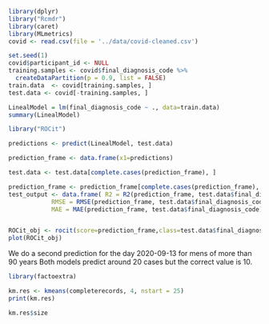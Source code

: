 ```r
library(dplyr)
library("Rcmdr")
library(caret)
library(MLmetrics)
covid <- read.csv(file = '../data/covid-cleaned.csv')
```

```r
set.seed(1)
covid$participant_id <- NULL
training.samples <- covid$final_diagnosis_code %>%
  createDataPartition(p = 0.9, list = FALSE)
train.data  <- covid[training.samples, ]
test.data <- covid[-training.samples, ]

LinealModel = lm(final_diagnosis_code ~ ., data=train.data)
summary(LinealModel)

```


```r

library("ROCit")

predictions <- predict(LinealModel, test.data)

prediction_frame <- data.frame(x1=predictions)

test.data <- test.data[complete.cases(prediction_frame), ]

prediction_frame <- prediction_frame[complete.cases(prediction_frame), ]
test_output <- data.frame( R2 = R2(prediction_frame, test.data$final_diagnosis_code),
            RMSE = RMSE(prediction_frame, test.data$final_diagnosis_code),
            MAE = MAE(prediction_frame, test.data$final_diagnosis_code))


ROCit_obj <- rocit(score=prediction_frame,class=test.data$final_diagnosis_code)
plot(ROCit_obj)
```


We do a second prediction for the day 2020-09-13 for mens of more than 90 years
Both models predict around 20 cases but the correct value is 10.
```r

library(factoextra)

km.res <- kmeans(completerecords, 4, nstart = 25)
print(km.res)
```


```r
km.res$size
```